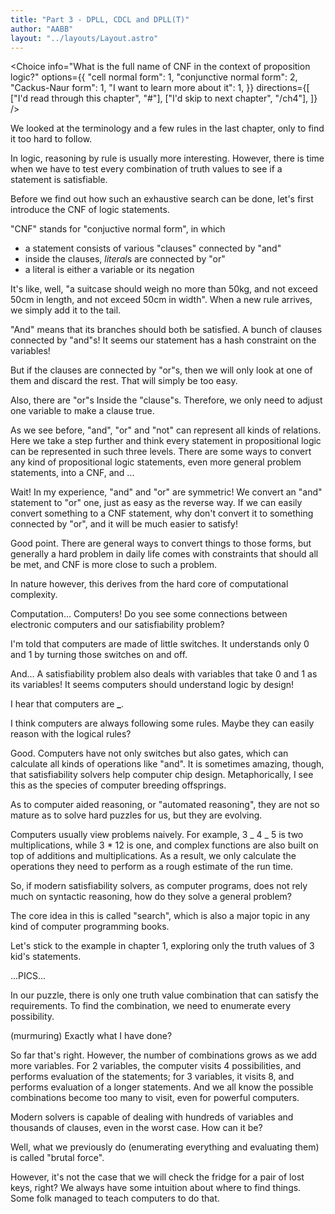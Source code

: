 ```yaml
---
title: "Part 3 - DPLL, CDCL and DPLL(T)"
author: "AABB"
layout: "../layouts/Layout.astro"
---
```




<Choice
  info="What is the full name of CNF in the context of proposition logic?"
  options={{
    "cell normal form": 1,
    "conjunctive normal form": 2,
    "Cackus-Naur form": 1,
    "I want to learn more about it": 1,
  }}
  directions={[
    ["I'd read through this chapter", "#"],
    ["I'd skip to next chapter", "/ch4"],
  ]}
/>

<Teacher>

We looked at the terminology and a few rules in the last chapter,
only to find it too hard to follow.

In logic, reasoning by rule is usually more interesting. However,
there is time when we have to test every combination of truth values
to see if a statement is satisfiable.

Before we find out how such an exhaustive search can be done,
let's first introduce the CNF of logic statements.

"CNF" stands for "conjuctive normal form", in which

- a statement consists of various "clauses" connected by "and"
- inside the clauses, *literal*s are connected by "or"
- a literal is either a variable or its negation

</Teacher>

<Student name="A">

It's like, well, "a suitcase should weigh no more than 50kg, and not exceed
50cm in length, and not exceed 50cm in width". When a new rule arrives,
we simply add it to the tail.

"And" means that its branches should both be satisfied. A bunch of clauses
connected by "and"s! It seems our statement has a hash constraint on the
variables!

</Student>

<Student name="B">

But if the clauses are connected by "or"s, then we will only look at one of them
and discard the rest. That will simply be too easy.

Also, there are "or"s Inside the "clause"s. Therefore, we only need to adjust
one variable to make a clause true.

</Student>

<Teacher>

As we see before, "and", "or" and "not" can represent all kinds of relations.
Here we take a step further and think every statement in propositional
logic can be represented in such three levels. There are some ways to convert
any kind of propositional logic statements, even more general problem statements,
into a CNF, and ...

</Teacher>

<Student name="A">

Wait! In my experience, "and" and "or" are symmetric! We convert an "and"
statement to "or" one, just as easy as the reverse way. If we can easily
convert something to a CNF statement, why don't convert it to something
connected by "or", and it will be much easier to satisfy!

</Student>

<Teacher>

Good point. There are general ways to convert things to those forms, but
generally a hard problem in daily life comes with constraints that should
all be met, and CNF is more close to such a problem.

In nature however, this derives from the hard core of computational
complexity.

Computation... Computers! Do you see some connections between electronic
computers and our satisfiability problem?

</Teacher>

<Student name="B">

I'm told that computers are made of little switches. It understands only
0 and 1 by turning those switches on and off.

And... A satisfiability problem also deals with variables that take 0 and 1
as its variables! It seems computers should understand logic by design!

</Student>

<Student name="you">

I hear that computers are ********\_********.

</Student>

<Student name="A">

I think computers are always following some rules. Maybe they can easily
reason with the logical rules?

</Student>

<Teacher>

Good. Computers have not only switches but also gates, which can calculate
all kinds of operations like "and". It is sometimes amazing, though, that
satisfiability solvers help computer chip design. Metaphorically, I see this
as the species of computer breeding offsprings.

As to computer aided reasoning, or "automated reasoning", they are not so
mature as to solve hard puzzles for us, but they are evolving.

Computers usually view problems naively. For example, 3 _ 4 _ 5 is two multiplications,
while 3 \* 12 is one, and complex functions are also built on top of additions
and multiplications. As a result, we only calculate the operations
they need to perform as a rough estimate of the run time.

So, if modern satisfiability solvers, as computer programs, does not rely
much on syntactic reasoning, how do they solve a general problem?

The core idea in this is called "search", which is also a major topic in
any kind of computer programming books.

Let's stick to the example in chapter 1, exploring only the truth values
of 3 kid's statements.

...PICS...

In our puzzle, there is only one truth value combination that can satisfy
the requirements. To find the combination, we need to enumerate every
possibility.

</Teacher>

<Student name="AABB">

(murmuring) Exactly what I have done?

</Student>

<Teacher>

So far that's right. However, the number of combinations grows as we add
more variables. For 2 variables, the computer visits 4 possibilities, and
performs evaluation of the statements; for 3 variables, it visits 8, and
performs evaluation of a longer statements. And we all know the possible
combinations become too many to visit, even for powerful computers.

Modern solvers is capable of dealing with hundreds of variables and thousands
of clauses, even in the worst case. How can it be?

Well, what we previously do (enumerating everything and evaluating them) is
called "brutal force".

However, it's not the case that we will check the fridge for
a pair of lost keys, right? We always have some intuition about where to find
things. Some folk managed to teach computers to do that.

</Teacher>